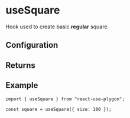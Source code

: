 ---
---


# useSquare

Hook used to create basic **regular** square.

<SimpleUseSquare />

## Configuration

<NSidesRegPolygonNote hookName="useSquare" shapeName="square" sides="4" />

<RegularPolygonProps />

<PrimitiveConfig />

## Returns

<PrimitiveReturns configType="PolygonConfig" />

## Example

```tsx
import { useSquare } from "react-use-plygon";

const square = useSquare({ size: 100 });
```
